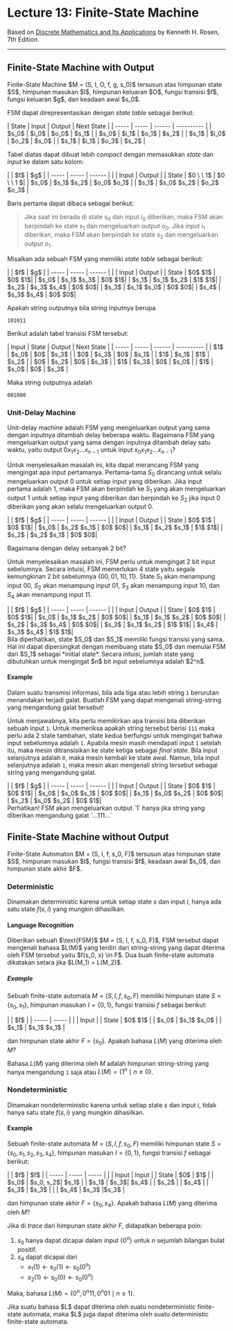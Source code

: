 
# Lecture 13: Finite-State Machine

Based on [Discrete Mathematics and Its Applications](https://www.amazon.com/Discrete-Mathematics-Applications-Kenneth-Rosen/dp/0072899050) by Kenneth H. Rosen, 7th Edition.

---

## Finite-State Machine with Output

<Callout type="info">
Finite-State Machine $M = (S, I, O, f, g, s_0)$ tersusun atas himpunan state $S$, himpunan masukan $I$, himpunan keluaran $O$, fungsi transisi $f$, fungsi keluaran $g$, dan keadaan awal $s_0$.
</Callout>

FSM dapat direpresentasikan dengan *state table* sebagai berikut:

<div className="centering">
| State | Input | Output | Next State |
| ----- | ----- | ------ | ---------- |
| $s_0$ | $i_0$ | $o_0$  | $s_1$      |
| $s_0$ | $i_1$ | $o_1$  | $s_2$      |
| $s_1$ | $i_0$ | $o_2$  | $s_0$      |
| $s_1$ | $i_1$ | $o_3$  | $s_2$      |
</div>

Tabel diatas dapat dibuat lebih *compact* dengan memasukkan *state* dan *input* ke dalam satu kolom:

<div className="centering">
|  | $f$ | $g$ |
| ----- | ----- | ------ |
| | Input | Output |
| State | $0 \  \ 1$ | $0 \  \ 1 $|
| $s_0$ | $s_1$ $s_2$ | $o_0$ $o_1$ |
| $s_1$ | $s_0$ $s_2$ | $o_2$ $o_3$ |
</div>

Baris pertama dapat dibaca sebagai berikut:

> Jika saat ini berada di state $s_0$ dan input $i_0$ diberikan, maka FSM akan berpindah ke state $s_1$ dan mengeluarkan output $o_0$. Jika input $i_1$ diberikan, maka FSM akan berpindah ke state $s_2$ dan mengeluarkan output $o_1$.

Misalkan ada sebuah FSM yang memiliki *state table* sebagai berikut:

<div className="centering">
|       | $f$           | $g$ |
| ----- | -----         | ------ |
|       | Input         | Output |
| State | $0$ $1$       | $0$ $1$|
| $s_0$ | $s_1$ $s_3$   | $0$ $1$|
| $s_1$ | $s_1$ $s_2$   | $1$ $1$|
| $s_2$ | $s_3$ $s_4$   | $0$ $0$|
| $s_3$ | $s_1$ $s_0$   | $0$ $0$|
| $s_4$ | $s_3$ $s_4$   | $0$ $0$|
</div>

Apakah string outputnya bila string inputnya berupa 

```
101011
```

Berikut adalah tabel transisi FSM tersebut:

<div className="centering">
| Input | State | Output | Next State |
| ----- | ----- | ------ | ---------- |
| $1$   | $s_0$ | $0$    | $s_3$      |
| $0$   | $s_3$ | $0$    | $s_1$      |
| $1$   | $s_1$ | $1$    | $s_2$      |
| $0$   | $s_2$ | $0$    | $s_3$      |
| $1$   | $s_3$ | $0$    | $s_0$      |
| $1$   | $s_0$ | $0$    | $s_3$      |
</div>

Maka string outputnya adalah

```
001000
```

### Unit-Delay Machine

Unit-delay machine adalah FSM yang mengeluarkan output yang sama dengan inputnya ditambah delay beberapa waktu. Bagaimana FSM yang mengeluarkan output yang sama dengan inputnya ditambah delay satu waktu, yaitu output $0x_1x_2\dots x_{n-1}$ untuk input $x_0x_1x_2\dots x_{n-1}$?

Untuk menyelesaikan masalah ini, kita dapat merancang FSM yang mengingat apa input pertamanya. Pertama-tama $S_0$ dirancang untuk selalu mengeluarkan output $0$ untuk setiap input yang diberikan. Jika input pertama adalah $1$, maka FSM akan berpindah ke $S_1$ yang akan mengeluarkan output $1$ untuk setiap input yang diberikan dan berpindah ke $S_2$ jika input $0$ diberikan yang akan selalu mengeluarkan output $0$.

<div className="centering">
|       | $f$           | $g$    |
| ----- | -----         | ------ |
|       | Input         | Output |
| State | $0$ $1$       | $0$ $1$|
| $s_0$ | $s_2$ $s_1$   | $0$ $0$|
| $s_1$ | $s_2$ $s_1$   | $1$ $1$|
| $s_2$ | $s_2$ $s_1$   | $0$ $0$|
</div>

Bagaimana dengan delay sebanyak 2 bit? 

Untuk menyelesaikan masalah ini, FSM perlu untuk mengingat 2 bit input sebelumnya. Secara intuisi, FSM memerlukan 4 state yaitu segala kemungkinan 2 bit sebelumnya $\{00, 01, 10, 11\}$. State $S_1$ akan menampung input $00$, $S_2$ akan menampung input $01$, $S_3$ akan menampung input $10$, dan $S_4$ akan menampung input $11$.

<div className="centering">
|       | $f$           | $g$    |
| ----- | -----         | ------ |
|       | Input         | Output |
| State | $0$ $1$       | $0$ $1$|
| $s_0$ | $s_1$ $s_2$   | $0$ $0$|
| $s_1$ | $s_1$ $s_2$   | $0$ $0$|
| $s_2$ | $s_3$ $s_4$   | $0$ $0$|
| $s_3$ | $s_1$ $s_2$   | $1$ $1$|
| $s_4$ | $s_3$ $s_4$   | $1$ $1$|
</div>

<Callout type="warning">
Bila diperhatikan, state $S_0$ dan $S_1$ memiliki fungsi transisi yang sama. Hal ini dapat dipersingkat dengan membuang state $S_0$ dan memulai FSM dari $S_1$ sebagai *initial state*.
</Callout>

<Callout type="info">
Secara intuisi, jumlah state yang dibutuhkan untuk mengingat $n$ bit input sebelumnya adalah $2^n$.
</Callout>

#### Example
Dalam suatu transmisi informasi, bila ada tiga atau lebih string `1` berurutan menandakan terjadi galat. Buatlah FSM yang dapat mengenali string-string yang mengandung galat tersebut!

Untuk menjawabnya, kita perlu memikirkan apa transisi bila diberikan sebuah input `1`. Untuk memeriksa apakah string tersebut berisi `111` maka perlu ada 2 state tambahan, state kedua berfungsi untuk mengingat bahwa input sebelumnya adalah `1`. Apabila mesin masih mendapati input `1` setelah itu, maka mesin ditransisikan ke state ketiga sebagai *final state*. Bila input selanjutnya adalah `0`, maka mesin kembali ke state awal. Namun, bila input selanjutnya adalah `1`, maka mesin akan mengenali string tersebut sebagai string yang mengandung galat.

<div className="centering">
|       | $f$           | $g$    |
| ----- | -----         | ------ |
|       | Input         | Output |
| State | $0$ $1$       | $0$ $1$|
| $s_0$ | $s_0$ $s_1$   | $0$ $0$|
| $s_1$ | $s_0$ $s_2$   | $0$ $0$|
| $s_2$ | $s_0$ $s_2$   | $0$ $1$|
</div>

<Callout type="warning">
Perhatikan! FSM akan mengeluarkan output `1` hanya jika string yang diberikan mengandung galat `...111...`
</Callout>

## Finite-State Machine without Output

<Callout type="info">
Finite-State Automaton $M = (S, I, f, s_0, F)$ tersusun atas himpunan state $S$, himpunan masukan $I$, fungsi transisi $f$, keadaan awal $s_0$, dan himpunan state akhir $F$.
</Callout>

### Deterministic

Dinamakan deterministic karena untuk setiap state $s$ dan input $i$, hanya ada satu state $f(s, i)$ yang mungkin dihasilkan.

#### Language Recognition

<Callout type="info">
Diberikan sebuah $\text{FSM}$ $M = (S, I, f, s_0, F)$, FSM tersebut dapat mengenali bahasa $L(M)$ yang terdiri dari string-string yang dapat diterima oleh FSM tersebut yaitu $f(s_0, x) \in F$. Dua buah finite-state automata dikatakan setara jika $L(M_1) = L(M_2)$.
</Callout>

##### Example

Sebuah finite-state automata $M = (S, I, f, s_0, F)$ memiliki himpunan state $S = \{s_0, s_1\}$, himpunan masukan $I = \{0, 1\}$, fungsi transisi $f$ sebagai berikut:

<div className="centering">
|       | $f$           |
| ----- | -----         |
|       | Input         |
| State | $0$ $1$       |
| $s_0$ | $s_1$ $s_0$   |
| $s_1$ | $s_1$ $s_1$   |
</div>

dan himpunan state akhir $F = \{s_0\}$. Apakah bahasa $L(M)$ yang diterima oleh $M$?

Bahasa $L(M)$ yang diterima oleh $M$ adalah himpunan string-string yang hanya mengandung `1` saja atau $L(M) = \{1^n \mid n \geq 0\}$.

### Nondeterministic

Dinamakan nondeterministic karena untuk setiap state $s$ dan input $i$, tidak hanya satu state $f(s, i)$ yang mungkin dihasilkan.

#### Example

Sebuah finite-state automata $M = (S, I, f, s_0, F)$ memiliki himpunan state $S = \{s_0, s_1, s_2, s_3, s_4\}$, himpunan masukan $I = \{0, 1\}$, fungsi transisi $f$ sebagai berikut:

<div className="centering">
|       | $f$           | $f$           |
| ----- | -----         | -----         |
|       | Input         | Input         |
| State | $0$     | $1$    |
| $s_0$ | $s_0, s_2$| $s_1$   |
| $s_1$ | $s_3$| $s_4$   |
| $s_2$ | | $s_4$   |
| $s_3$ | $s_3$ |  |
| $s_4$ | $s_3$ |$s_3$   |
</div>

dan himpunan state akhir $F = \{s_0, s_4\}$. Apakah bahasa $L(M)$ yang diterima oleh $M$?

Jika di *trace* dari himpunan state akhir $F$, didapatkan beberapa poin:

1. $s_0$ hanya dapat dicapai dalam input $\{0^n\}$ untuk $n$ sejumlah bilangan bulat positif.
2. $s_4$ dapat dicapai dari 
    - $s_1(1) \leftarrow s_0(1) \leftarrow s_0(0^n)$
    - $s_2(1) \leftarrow s_0(0) \leftarrow s_0(0^n)$

Maka, bahasa $L(M) = \{0^n, 0^n11, 0^n01 \mid n \geq 1\}$.

<Callout type="warning">
Jika suatu bahasa $L$ dapat diterima oleh suatu nondeterministic finite-state automata, maka $L$ juga dapat diterima oleh suatu deterministic finite-state automata.
</Callout>
